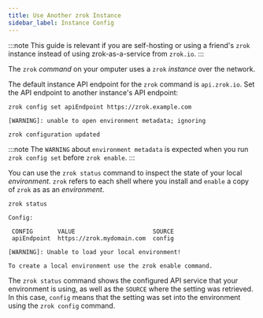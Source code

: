 ```yaml
---
title: Use Another zrok Instance
sidebar_label: Instance Config
---
```


:::note
This guide is relevant if you are self-hosting or using a friend's `zrok` instance instead of using zrok-as-a-service from `zrok.io`.
:::

The `zrok` *command* on your omputer uses a `zrok` *instance* over the network.

The default instance API endpoint for the `zrok` command is `api.zrok.io`. Set the API endpoint to another instance's API endpoint:

```text
zrok config set apiEndpoint https://zrok.example.com
```

```buttonless title="Output"
[WARNING]: unable to open environment metadata; ignoring

zrok configuration updated
```

:::note
The `WARNING` about `environment metadata` is expected when you run `zrok config set` before `zrok enable`.
:::

You can use the `zrok status` command to inspect the state of your local _environment_. `zrok` refers to each shell where you install and `enable` a copy of `zrok` as as an _environment_.

```text
zrok status
```

```buttonless title="Output"
Config:

 CONFIG       VALUE                      SOURCE 
 apiEndpoint  https://zrok.mydomain.com  config 

[WARNING]: Unable to load your local environment!

To create a local environment use the zrok enable command.
```

The `zrok status` command shows the configured API service that your environment is using, as well as the `SOURCE` where the setting was retrieved. In this case, `config` means that the setting was set into the environment using the `zrok config` command.

